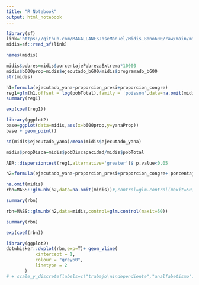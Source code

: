 ```yaml
---
title: "R Notebook"
output: html_notebook
---
```


```r
library(sf)
link='https://github.com/MAGALLANESJoseManuel/Midis_Bono600/raw/main/midisceplan.geojson'
midis=sf::read_sf(link)

```

```r
names(midis)
```
```r
midis$pobres=midis$porcentajePobrezaExtrema*10000
midis$b600prop=midis$ejecutado_b600/midis$programado_b600
str(midis)
```

```r

h1=formula(ejecutado_yana~proporcion_presi+proporcion_congre)
reg1=glm(h1,offset = log(pobTotal),family = 'poisson',data=na.omit(midis))
summary(reg1)

```
```r
exp(coef(reg1))
```
```r
library(ggplot2)
base=ggplot(data=midis,aes(x=b600prop,y=yanaProp)) 
base + geom_point()
```
```r
sd(midis$ejecutado_yana)/mean(midis$ejecutado_yana)
```

```r

midis$propDisca=midis$pobDiscapacidad/midis$pobTotal
```


```r
AER::dispersiontest(reg1,alternative='greater')$ p.value<0.05
```
```r
h2=formula(ejecutado_yana~proporcion_presi+proporcion_congre+ porcentajeDesnutCrónica5menos+numeroCentrosPoblados+offset(log(pobres)))
```


```r
na.omit(midis)
rbn=MASS::glm.nb(h2,data=na.omit(midis))#,control=glm.control(maxit=50))

summary(rbn)
```


```r
rbn=MASS::glm.nb(h2,data=midis,control=glm.control(maxit=50))

summary(rbn)
```
```r
exp(coef(rbn))
```

```r
library(ggplot2)
dotwhisker::dwplot(rbn,exp=T)+ geom_vline(
           xintercept = 1,
           colour = "grey60",
           linetype = 2
       )
# + scale_y_discrete(labels=c("trabajo\nindependiente","analfabetismo")) + scale_color_discrete(name="Modelos para:\nCantidad de Asegurados") 

```

